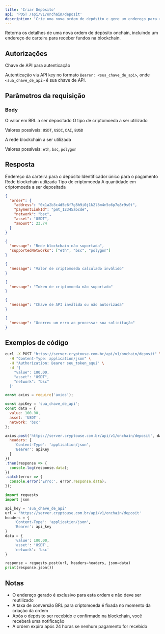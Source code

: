```yaml
---
title: 'Criar Depósito'
api: 'POST /api/v1/onchain/deposit'
description: 'Crie uma nova ordem de depósito e gere um endereço para receber fundos'
---
```


Retorna os detalhes de uma nova ordem de depósito onchain, incluindo um endereço de carteira para receber fundos na blockchain.

## Autorizações

<ParamField header="Bearer" type="string" required>
  Chave de API para autenticação
</ParamField>

Autenticação via API key no formato `Bearer: <sua_chave_de_api>`, onde `<sua_chave_de_api>` é sua chave de API.

## Parâmetros da requisição

### Body

<ParamField body="value" type="number" required>
  O valor em BRL a ser depositado
</ParamField>

<ParamField body="asset" type="string" required>
  O tipo de criptomoeda a ser utilizado
  
  Valores possíveis: `USDT`, `USDC`, `DAI`, `BUSD`
</ParamField>

<ParamField body="network" type="string" required>
  A rede blockchain a ser utilizada
  
  Valores possíveis: `eth`, `bsc`, `polygon`
</ParamField>

## Resposta

<ResponseField name="order" type="object">
  <Expandable title="Propriedades">
    <ResponseField name="address" type="string">
      Endereço da carteira para o depósito
    </ResponseField>
    <ResponseField name="paymentLinkId" type="string">
      Identificador único para o pagamento
    </ResponseField>
    <ResponseField name="network" type="string">
      Rede blockchain utilizada
    </ResponseField>
    <ResponseField name="asset" type="string">
      Tipo de criptomoeda
    </ResponseField>
    <ResponseField name="amount" type="number">
      A quantidade em criptomoeda a ser depositada
    </ResponseField>
  </Expandable>
</ResponseField>

<CodeGroup>

```json Sucesso (201)
{
  "order": {
    "address": "0x1a2b3c4d5e6f7g8h9i0j1k2l3m4n5o6p7q8r9s0t",
    "paymentLinkId": "pmt_12345abcde",
    "network": "bsc",
    "asset": "USDT",
    "amount": 23.74
  }
}
```

```json Rede inválida (400)
{
  "message": "Rede blockchain não suportada",
  "supportedNetworks": ["eth", "bsc", "polygon"]
}
```

```json Valor de criptomoeda inválido (400)
{
  "message": "Valor de criptomoeda calculado inválido"
}
```

```json Token não suportado (400)
{
  "message": "Token de criptomoeda não suportado"
}
```

```json Não autorizado (401)
{
  "message": "Chave de API inválida ou não autorizada"
}
```

```json Erro interno (500)
{
  "message": "Ocorreu um erro ao processar sua solicitação"
}
```

</CodeGroup>

## Exemplos de código

<CodeGroup>

```bash cURL
curl -X POST "https://server.cryptouse.com.br/api/v1/onchain/deposit" \
  -H "Content-Type: application/json" \
  -H "Authorization: Bearer seu_token_aqui" \
  -d '{
    "value": 100.00,
    "asset": "USDT",
    "network": "bsc"
  }'
```

```javascript Node.js
const axios = require('axios');

const apiKey = 'sua_chave_de_api';
const data = {
  value: 100.00,
  asset: 'USDT',
  network: 'bsc'
};

axios.post('https://server.cryptouse.com.br/api/v1/onchain/deposit', data, {
  headers: {
    'Content-Type': 'application/json',
    'Bearer': apiKey
  }
})
.then(response => {
  console.log(response.data);
})
.catch(error => {
  console.error('Erro:', error.response.data);
});
```

```python Python
import requests
import json

api_key = 'sua_chave_de_api'
url = 'https://server.cryptouse.com.br/api/v1/onchain/deposit'
headers = {
    'Content-Type': 'application/json',
    'Bearer': api_key
}
data = {
    'value': 100.00,
    'asset': 'USDT',
    'network': 'bsc'
}

response = requests.post(url, headers=headers, json=data)
print(response.json())
```

</CodeGroup>

## Notas

- O endereço gerado é exclusivo para esta ordem e não deve ser reutilizado
- A taxa de conversão BRL para criptomoeda é fixada no momento da criação da ordem
- Após o depósito ser recebido e confirmado na blockchain, você receberá uma notificação
- A ordem expira após 24 horas se nenhum pagamento for recebido 
